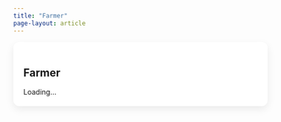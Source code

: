 ---
title: "Farmer"
page-layout: article
---

<div class="fig-card">
  <h2 id="farmer-title">Farmer</h2>
  <div id="farmer-meta" class="muted small"></div>
  <div id="farmer-content">Loading…</div>
</div>

<style>
  .fig-card{max-width:900px;margin:0 auto;background:#fff;border-radius:12px;
            box-shadow:0 6px 16px rgba(0,0,0,.08);padding:20px}
  .grid{display:grid;grid-template-columns:repeat(auto-fit,minmax(230px,1fr));gap:12px}
  .muted{color:#666}.small{font-size:.9rem}
  img.thumb{max-width:100%;border-radius:10px;border:1px solid #e6e6e6}
  .box{border:1px solid #ddd;border-radius:10px;padding:12px}
</style>

<script type="module">
  import { initializeApp } from "https://www.gstatic.com/firebasejs/10.12.0/firebase-app.js";
  import { getDatabase, ref, child, get } from "https://www.gstatic.com/firebasejs/10.12.0/firebase-database.js";

  // Your Firebase web config
  const firebaseConfig = {
    apiKey: "",
    authDomain: "fig-1-41cec.firebaseapp.com",
    databaseURL: "https://fig-1-41cec-default-rtdb.asia-southeast1.firebasedatabase.app",
    projectId: "fig-1-41cec",
    storageBucket: "fig-1-41cec.firebasestorage.app",
    appId: "1:445762520559:web:97e2259da18c649b99a21a"
  };

  const app = initializeApp(firebaseConfig);
  const db  = getDatabase(app);

  const params = new URLSearchParams(location.search);
  const figId  = params.get("fig_id");
  const title  = document.getElementById("farmer-title");
  const meta   = document.getElementById("farmer-meta");
  const mount  = document.getElementById("farmer-content");

  if(!figId){ mount.textContent = "Missing fig_id in URL."; throw new Error("no fig_id"); }

  (async () => {
    // 1) Public farmer profile
    const pfSnap = await get(child(ref(db), `public/farmers/${figId}`));
    if(!pfSnap.exists()){ mount.innerHTML = `<p>No public profile for <code>${figId}</code>.</p>`; return; }
    const pf = pfSnap.val();

    title.textContent = pf.farmer_name || figId;
    meta.textContent = `FIG ID: ${figId} ${pf.verification ? "• " + pf.verification : ""}`;

    // 2) Public entries for this farmer
    const entSnap = await get(child(ref(db), `public/traces/${figId}/entries`));
    const ents = entSnap.exists() ? entSnap.val() : {};

    // Build page
    mount.innerHTML = `
      <div class="grid">
        <div class="box">
          <b>Farmer</b><br>${pf.farmer_name || "-"}<br><span class="muted small">${figId}</span>
        </div>
        <div class="box"><b>Org</b><br>${pf.org_id || "-"}</div>
        <div class="box"><b>Updated</b><br>${pf.updated_at || "-"}</div>
      </div>
      <div class="grid" style="margin-top:12px">
        <div class="box">
          <b>Farmer Photo</b><br>
          ${pf.photo_farmer ? `<img class="thumb" src="${pf.photo_farmer}" alt="farmer photo">` : "<span class='muted'>—</span>"}
        </div>
        <div class="box">
          <b>Farm Photo</b><br>
          ${pf.photo_farm ? `<img class="thumb" src="${pf.photo_farm}" alt="farm photo">` : "<span class='muted'>—</span>"}
        </div>
      </div>
      <h3 style="margin-top:16px">Entries</h3>
      ${
        Object.keys(ents).length
        ? `<div class="grid">${
            Object.entries(ents)
              .sort((a,b)=> (b[1].created_at||"").localeCompare(a[1].created_at||""))
              .map(([k,e]) => `
                <div class="box">
                  <div><b>${e.batch_id||k}</b> — ${e.crop||""}</div>
                  <div class="small muted">Harvest: ${e.harvest_date || "-"}</div>
                  <div class="small muted">Variety: ${e.variety || "-"}</div>
                  ${
                    e.batch_id
                    ? `<div style="margin-top:8px">
                         <a class="button" href="trace.html?batch_id=${encodeURIComponent(e.batch_id)}">View trace</a>
                       </div>` : ""
                  }
                </div>`).join("")
          }</div>`
        : `<p class="muted">No entries published yet.</p>`
      }
    `;
  })().catch(err => {
    console.error(err);
    mount.innerHTML = "<p style='color:#b00020'>Failed to load farmer page.</p>";
  });
</script>
